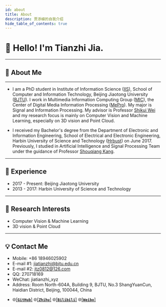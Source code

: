 ```yaml
---
id: about
title: About
description: 贾添植的自我介绍
hide_table_of_contents: true
---
```



# 👋 Hello! I'm Tianzhi Jia.

------

## 🧑 About Me

------

* I am a PhD student in Institute of Information Science ([IIS](http://iis.bjtu.edu.cn/)), School of Computer and Information Technology, Beijing Jiaotong University ([BJTU](http://www.njtu.edu.cn/)). I work in Multimedia Information Computing Group ([MIC](http://mic.bjtu.edu.cn/)), the Center of Digital Media Information Processing ([MePro](http://mepro.bjtu.edu.cn/)). My major is Signal and Information Processing. My advisor is Professor [Shikui Wei](http://faculty.bjtu.edu.cn/8466/) and my research focus is mainly on Computer Vision and Machine Learning, especially on 3D vision and Point Cloud.

* I received my Bachelor's degree from the Department of Electronic and Information Engineering, School of Electrical and Electronic Engineering, Harbin University of Science and Technology ([Hrbust](http://www.hrbust.edu.cn/)) on June 2017. Previously, I studied in Artificial Intelligence and Signal Processing Team under the guidance of  Professor [Shouqiang Kang](http://cetong.hrbust.edu.cn/2021/0812/c3446a64131/page.htm). 

------

## 🌱 Experience

* 2017 - Present: Beijing Jiaotong University
* 2013 - 2017: Harbin University of Science and Technology

------

## 🐛 Research Interests

* Computer Vision & Machine Learning
* 3D vision & Point Cloud

------

## 💡 Contact Me

- Mobile: +86 18946025902
- E-mail #1: [jiatianzhi@bjtu.edu.cn](mailto:jiatianzhi@bjtu.edu.cn)
- E-mail #2: [jtz0812@126.com](mailto:jtz0812@126.com)
- QQ: 270718169
- WeChat: jiatianzhi_xyz
- Address: Room North-604A, Building 9, BJTU, No.3 ShangYuanCun, Haidian District, Beijing, 100044, China

* 🌐<a href="https://github.com/jiatianzhi">[**`GitHub`**]</a> 🌐<a href="https://www.zhihu.com/people/jiatianzhi">[**`Zhihu`**]</a> 🌐<a href="https://space.bilibili.com/249801950">[**`Bilibili`**]</a> 🌐<a href="https://weibo.com/jiatianzhi">[**`Weibo`**]</a>

